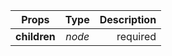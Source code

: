 
<Title type="layout" title="Layout">
  <p>
    The Layout component is Elements' root component. It wraps your entire
    layout to give you access to theme options, usage hooks, and the Theme
    Provider.
  </p>
  <p>
    <span>NOTE:</span> you need to import this component in order to use Gatsby
    Theme Elements.
  </p>
</Title>

| Props        |  Type  | Description |
| ------------ | :----: | ----------: |
| **children** | _node_ |    required |

<PageLink path="/components/topbar" label="Topbar" />
